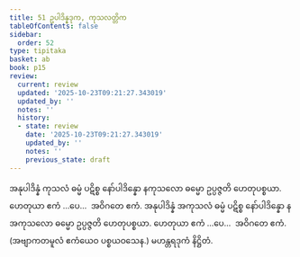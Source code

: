 ```yaml
---
title: 51 ဥပါဒိန္နဒုက, ကုသလတ္တိက
tableOfContents: false
sidebar:
  order: 52
type: tipitaka
basket: ab
book: p15
review:
  current: review
  updated: '2025-10-23T09:21:27.343019'
  updated_by: ''
  notes: ''
  history:
  - state: review
    date: '2025-10-23T09:21:27.343019'
    updated_by: ''
    notes: ''
    previous_state: draft
---
```



<ReviewStatus review={frontmatter.review} showDetails={true} />

<HypothesisAnnotation frontmatter={frontmatter} />

<DynamicBreadcrumb />

<Division number="60" book="p15" e="ch" v="40" p="231">

<Paragraph number="168" book="p15">
အနုပါဒိန္နံ ကုသလံ ဓမ္မံ ပဋိစ္စ နော်ပါဒိန္နော နကုသလော ဓမ္မော ဥပ္ပဇ္ဇတိ ဟေတုပစ္စယာ. ဟေတုယာ ဧကံ …ပေ…  အဝိဂတေ ဧကံ.
</Paragraph>

<Paragraph number="169" book="p15">
အနုပါဒိန္နံ အကုသလံ ဓမ္မံ ပဋိစ္စ နော်ပါဒိန္နော နအကုသလော ဓမ္မော ဥပ္ပဇ္ဇတိ ဟေတုပစ္စယာ. ဟေတုယာ ဧကံ …ပေ…  အဝိဂတေ ဧကံ. (အဗျာကတမူလံ ဧကံယေဝ ပစ္စယဝသေန.)

</Paragraph>
</Division>

<Paragraph number="170" type="center" book="p15">
မဟန္တရဒုကံ နိဋ္ဌိတံ.
</Paragraph>